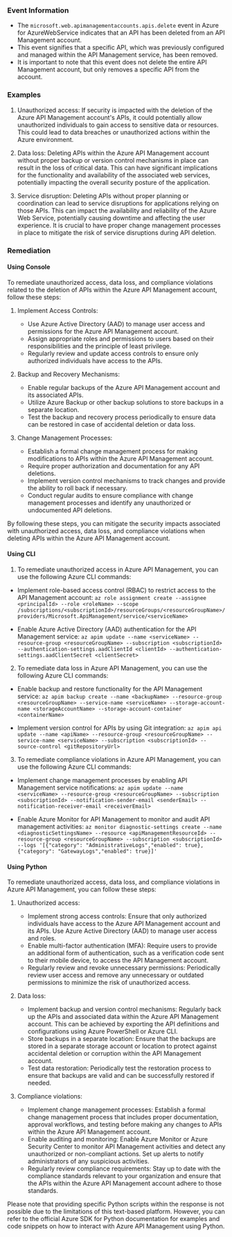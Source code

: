 
### Event Information

- The `microsoft.web.apimanagementaccounts.apis.delete` event in Azure for AzureWebService indicates that an API has been deleted from an API Management account.
- This event signifies that a specific API, which was previously configured and managed within the API Management service, has been removed.
- It is important to note that this event does not delete the entire API Management account, but only removes a specific API from the account.


### Examples

1. Unauthorized access: If security is impacted with the deletion of the Azure API Management account's APIs, it could potentially allow unauthorized individuals to gain access to sensitive data or resources. This could lead to data breaches or unauthorized actions within the Azure environment.

2. Data loss: Deleting APIs within the Azure API Management account without proper backup or version control mechanisms in place can result in the loss of critical data. This can have significant implications for the functionality and availability of the associated web services, potentially impacting the overall security posture of the application.

3. Service disruption: Deleting APIs without proper planning or coordination can lead to service disruptions for applications relying on those APIs. This can impact the availability and reliability of the Azure Web Service, potentially causing downtime and affecting the user experience. It is crucial to have proper change management processes in place to mitigate the risk of service disruptions during API deletion.

### Remediation

#### Using Console

To remediate unauthorized access, data loss, and compliance violations related to the deletion of APIs within the Azure API Management account, follow these steps:

1. Implement Access Controls:
   - Use Azure Active Directory (AAD) to manage user access and permissions for the Azure API Management account.
   - Assign appropriate roles and permissions to users based on their responsibilities and the principle of least privilege.
   - Regularly review and update access controls to ensure only authorized individuals have access to the APIs.

2. Backup and Recovery Mechanisms:
   - Enable regular backups of the Azure API Management account and its associated APIs.
   - Utilize Azure Backup or other backup solutions to store backups in a separate location.
   - Test the backup and recovery process periodically to ensure data can be restored in case of accidental deletion or data loss.

3. Change Management Processes:
   - Establish a formal change management process for making modifications to APIs within the Azure API Management account.
   - Require proper authorization and documentation for any API deletions.
   - Implement version control mechanisms to track changes and provide the ability to roll back if necessary.
   - Conduct regular audits to ensure compliance with change management processes and identify any unauthorized or undocumented API deletions.

By following these steps, you can mitigate the security impacts associated with unauthorized access, data loss, and compliance violations when deleting APIs within the Azure API Management account.

#### Using CLI

1. To remediate unauthorized access in Azure API Management, you can use the following Azure CLI commands:

- Implement role-based access control (RBAC) to restrict access to the API Management account:
  `az role assignment create --assignee <principalId> --role <roleName> --scope /subscriptions/<subscriptionId>/resourceGroups/<resourceGroupName>/providers/Microsoft.ApiManagement/service/<serviceName>`

- Enable Azure Active Directory (AAD) authentication for the API Management service:
  `az apim update --name <serviceName> --resource-group <resourceGroupName> --subscription <subscriptionId> --authentication-settings.aadClientId <clientId> --authentication-settings.aadClientSecret <clientSecret>`

2. To remediate data loss in Azure API Management, you can use the following Azure CLI commands:

- Enable backup and restore functionality for the API Management service:
  `az apim backup create --name <backupName> --resource-group <resourceGroupName> --service-name <serviceName> --storage-account-name <storageAccountName> --storage-account-container <containerName>`

- Implement version control for APIs by using Git integration:
  `az apim api update --name <apiName> --resource-group <resourceGroupName> --service-name <serviceName> --subscription <subscriptionId> --source-control <gitRepositoryUrl>`

3. To remediate compliance violations in Azure API Management, you can use the following Azure CLI commands:

- Implement change management processes by enabling API Management service notifications:
  `az apim update --name <serviceName> --resource-group <resourceGroupName> --subscription <subscriptionId> --notification-sender-email <senderEmail> --notification-receiver-email <receiverEmail>`

- Enable Azure Monitor for API Management to monitor and audit API management activities:
  `az monitor diagnostic-settings create --name <diagnosticSettingsName> --resource <apiManagementResourceId> --resource-group <resourceGroupName> --subscription <subscriptionId> --logs '[{"category": "AdministrativeLogs","enabled": true},{"category": "GatewayLogs","enabled": true}]'`

#### Using Python

To remediate unauthorized access, data loss, and compliance violations in Azure API Management, you can follow these steps:

1. Unauthorized access:
   - Implement strong access controls: Ensure that only authorized individuals have access to the Azure API Management account and its APIs. Use Azure Active Directory (AAD) to manage user access and roles.
   - Enable multi-factor authentication (MFA): Require users to provide an additional form of authentication, such as a verification code sent to their mobile device, to access the API Management account.
   - Regularly review and revoke unnecessary permissions: Periodically review user access and remove any unnecessary or outdated permissions to minimize the risk of unauthorized access.

2. Data loss:
   - Implement backup and version control mechanisms: Regularly back up the APIs and associated data within the Azure API Management account. This can be achieved by exporting the API definitions and configurations using Azure PowerShell or Azure CLI.
   - Store backups in a separate location: Ensure that the backups are stored in a separate storage account or location to protect against accidental deletion or corruption within the API Management account.
   - Test data restoration: Periodically test the restoration process to ensure that backups are valid and can be successfully restored if needed.

3. Compliance violations:
   - Implement change management processes: Establish a formal change management process that includes proper documentation, approval workflows, and testing before making any changes to APIs within the Azure API Management account.
   - Enable auditing and monitoring: Enable Azure Monitor or Azure Security Center to monitor API Management activities and detect any unauthorized or non-compliant actions. Set up alerts to notify administrators of any suspicious activities.
   - Regularly review compliance requirements: Stay up to date with the compliance standards relevant to your organization and ensure that the APIs within the Azure API Management account adhere to those standards.

Please note that providing specific Python scripts within the response is not possible due to the limitations of this text-based platform. However, you can refer to the official Azure SDK for Python documentation for examples and code snippets on how to interact with Azure API Management using Python.

